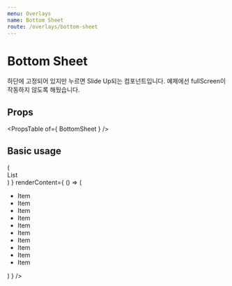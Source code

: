 ```yaml
---
menu: Overlays
name: Bottom Sheet
route: /overlays/bottom-sheet
---
```



# Bottom Sheet

하단에 고정되어 있지만 누르면 Slide Up되는 컴포넌트입니다. 예제에선 fullScreen이 작동하지 않도록 해뒀습니다.

## Props

<PropsTable of={ BottomSheet } />

## Basic usage

<Playground>
  <BottomSheet
    title="Bottom Sheet"
    badgeCount={ 101 }
    renderFixedContent={ () => (<div>List</div>) }
    renderContent={ () => (
      <ul style={{ margin: 0 }}>
        <li>Item</li>
        <li>Item</li>
        <li>Item</li>
        <li>Item</li>
        <li>Item</li>
        <li>Item</li>
        <li>Item</li>
        <li>Item</li>
        <li>Item</li>
        <li>Item</li>
      </ul>
    ) }
  />
</Playground>
